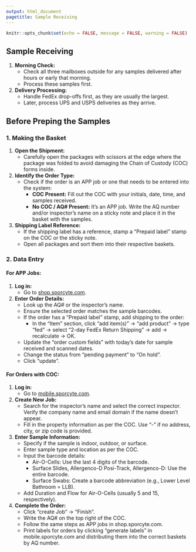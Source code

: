 ```yaml
---
output: html_document
pagetitle: Sample Receiving
---
```

```r
knitr::opts_chunk$set(echo = FALSE, message = FALSE, warning = FALSE)
```


## Sample Receiving

1. **Morning Check:**
   - Check all three mailboxes outside for any samples delivered after hours or early that morning.
   - Process these samples first.

2. **Delivery Processing:**
   - Handle FedEx drop-offs first, as they are usually the largest.
   - Later, process UPS and USPS deliveries as they arrive.

## Before Preping the Samples

### 1. Making the Basket

1. **Open the Shipment:**
   - Carefully open the packages with scissors at the edge where the package was folded to avoid damaging the Chain of Custody (COC) forms inside.

2. **Identify the Order Type:**
   - Check if the order is an APP job or one that needs to be entered into the system:
     - **COC Present:** Fill out the COC with your initials, date, time, and samples received.
     - **No COC / AQ# Present:** It’s an APP job. Write the AQ number and/or inspector's name on a sticky note and place it in the basket with the samples.

3. **Shipping Label Reference:**
   - If the shipping label has a reference, stamp a "Prepaid label" stamp on the COC or the sticky note.
   - Open all packages and sort them into their respective baskets.

### 2. Data Entry

#### For APP Jobs:
1. **Log in:**
   - Go to [shop.sporcyte.com](https://shop.sporecyte.com/wp-admin/edit.php?post_type=shop_order).

2. **Enter Order Details:**
   - Look up the AQ# or the inspector's name.
   - Ensure the selected order matches the sample barcodes.
   - If the order has a "Prepaid label" stamp, add shipping to the order:
     - In the "Item" section, click "add item(s)" → "add product" → type "fed" → select "2-day FedEx Return Shipping" → add → recalculate → OK.
   - Update the "order custom fields" with today’s date for sample received and scanned dates.
   - Change the status from "pending payment" to "On hold".
   - Click "update".

#### For Orders with COC:
1. **Log in:**
   - Go to [mobile.sporcyte.com](https://mobile.sporcyte.com/main).

2. **Create New Job:**
   - Search for the inspector’s name and select the correct inspector. Verify the company name and email domain if the name doesn’t appear.
   - Fill in the property information as per the COC. Use "-" if no address, city, or zip code is provided.

3. **Enter Sample Information:**
   - Specify if the sample is indoor, outdoor, or surface.
   - Enter sample type and location as per the COC.
   - Input the barcode details:
     - Air-O-Cells: Use the last 4 digits of the barcode.
     - Surface Slides, Allergenco-D Posi-Track, Allergenco-D: Use the entire barcode.
     - Surface Swabs: Create a barcode abbreviation (e.g., Lower Level Bathroom = LLB).
   - Add Duration and Flow for Air-O-Cells (usually 5 and 15, respectively).

4. **Complete the Order:**
   - Click "create Job" → "Finish".
   - Write the AQ# on the top right of the COC.
   - Follow the same steps as APP jobs in shop.sporcyte.com.
   - Print labels for orders by clicking "generate labels" in mobile.sporcyte.com and distributing them into the correct baskets by AQ number.
